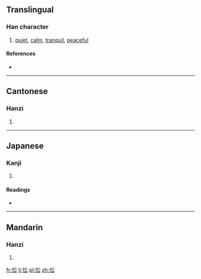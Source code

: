 ==Translingual==

===Han character===
{{Han char|rn=61|rad=心|as=04|sn=7|four=9803<sub>2</sub>|canj=心金戈 (PCI)}}

# [[quiet]], [[calm]], [[tranquil]], [[peaceful]]

====References====
* {{Han ref|kx=0377.270|dkj=10367|dj=0705.140|hdz=42277.130|uh=5FEA|ud=24554|bh=A7D8|bd=42968}}

----

==Cantonese==

===Hanzi===
{{yue-hanzi|jyut=|y=jung1, sung1}}

# {{defn|lang=yue|sort=心04}}

----

==Japanese==

===Kanji===
{{ja-kanji|grade=|rs=心04}}

# {{defn|lang=ja|sort=心04}}

====Readings====
* {{ja-readings|on=[[しょう]] (shō), [[しゅ]] (shu)|kun=[[おどろく]] (odoroku)}}

----

==Mandarin==

===Hanzi===
{{cmn-hanzi|pin=[[zhōng]] ([[zhong1]])|wg=chung<sup>1</sup>}}

# {{defn|lang=cmn|sort=心04}}

[[fr:忪]]
[[li:忪]]
[[pl:忪]]
[[zh:忪]]